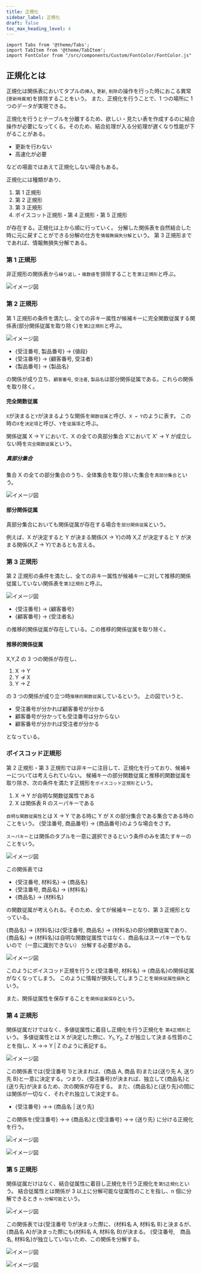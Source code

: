 ```yaml
---
title: 正規化
sidebar_label: 正規化
draft: false
toc_max_heading_level: 4
---
```


```mdx-code-block
import Tabs from '@theme/Tabs';
import TabItem from '@theme/TabItem';
import FontColor from "/src/components/Custom/FontColor/FontColor.js"
```

## 正規化とは

正規化は関係表においてタプルの`挿入`, `更新`, `削除`の操作を行った時におこる異常(`更新時異常`)を排除することをいう。
また、正規化を行うことで、1 つの場所に 1 つのデータが実現できる。

正規化を行うとテーブルを分離するため、欲しい・見たい表を作成するのに結合操作が必要になってくる。そのため、結合処理が入る分処理が遅くなり性能が下がることがある。

- 更新を行わない
- 高速化が必要

などの場面ではあえて正規化しない場合もある。

正規化には種類があり、

1. 第 1 正規形
2. 第 2 正規形
3. 第 3 正規形
4. ボイスコット正規形・第 4 正規形・第 5 正規形

が存在する。正規化は上から順に行っていく。
分解した関係表を自然結合した時に元に戻すことができる分解の仕方を`情報無損失分解`という。
第 3 正規形までであれば、情報無損失分解である。

### 第 1 正規形

非正規形の関係表から`繰り返し`・`複数値`を排除することを`第1正規形`と呼ぶ。

![イメージ図](/img/svg/Database/normalization/normalization-1.drawio.svg "非正規形→正規形")

### 第 2 正規形

第 1 正規形の条件を満たし、全ての非キー属性が候補キーに完全関数従属する関係表(部分関係従属を取り除く)を`第2正規形`と呼ぶ。

![イメージ図](/img/svg/Database/normalization/normalization-2.drawio.svg "第1正規形 → 第2正規形")

- {受注番号, 製品番号} $\rightarrow$ {値段}
- {受注番号} $\rightarrow$ {顧客番号, 受注者}
- {製品番号} $\rightarrow$ {製品名}

の関係が成り立ち、`顧客番号`, `受注者`, `製品名`は部分関係従属である。これらの関係を取り除く。

#### 完全関数従属

`X`が決まると`Y`が決まるような関係を`関数従属`と呼び、`X → Y`のように表す。
この時の`X`を`決定項`と呼び、`Y`を`従属項`と呼ぶ。

関係従属 X $\rightarrow$ Y において、X の全ての真部分集合 X'において X' $\rightarrow$ Y が成立しない時を`完全関数従属`という。

##### 真部分集合

集合 X の全ての部分集合のうち、全体集合を取り除いた集合を`真部分集合`という。

![イメージ図](/img/svg/Database/normalization/normalization-3.drawio.svg "真部分集合")

#### 部分関係従属

真部分集合においても関係従属が存在する場合を`部分関係従属`という。

例えば、X が決定すると Y が決まる関係(X $\rightarrow$ Y)の時 X,Z が決定すると Y が決まる関係(X,Z $\rightarrow$ Y)であるとも言える。

### 第 3 正規形

第 2 正規形の条件を満たし、全ての非キー属性が候補キーに対して推移的関係従属していない関係表を`第3正規形`と呼ぶ。

![イメージ図](/img/svg/Database/normalization/normalization-4.drawio.svg "第2正規形 → 第3正規形")

- {受注番号} $\rightarrow$ {顧客番号}
- {顧客番号} $\rightarrow$ {受注者名}

の推移的関係従属が存在している。この推移的関係従属を取り除く。

#### 推移的関係従属

X,Y,Z の 3 つの関係が存在し、

1. X $\rightarrow$ Y
2. Y $\nrightarrow$ X
3. Y $\rightarrow$ Z

の 3 つの関係が成り立つ時`推移的関数従属`しているという。
上の図でいうと、

- 受注番号が分かれば顧客番号が分かる
- 顧客番号が分かっても受注番号は分からない
- 顧客番号が分かれば受注者が分かる

となっている。

### ボイスコッド正規形

第 2 正規形・第 3 正規形では非キーに注目して、正規化を行っており、候補キーについては考えられていない。
候補キーの部分関数従属と推移的関数従属を取り除き、次の条件を満たす正規形を`ボイスコッド正規形`という。

1. X $\rightarrow$ Y が自明な関数従属性である
2. X は関係表 R のスーパキーである

`自明な関数従属性`とは X $\rightarrow$ Y である時に Y が X の部分集合である集合である時のことをいう。
{受注番号, 商品番号} $\rightarrow$ {商品番号}のような場合をさす。

`スーパキー`とは関係のタプルを一意に選択できるという条件のみを満たすキーのことをいう。

![イメージ図](/img/svg/Database/normalization/normalization-5.drawio.svg "ベース図")

この関係表では

- {受注番号, 材料名} $\rightarrow$ {商品名}
- {受注番号, 商品名} $\rightarrow$ {材料名}
- {商品名} $\rightarrow$ {材料名}

の関数従属が考えられる。そのため、全てが候補キーとなり、第 3 正規形となっている。

{商品名} $\rightarrow$ {材料名}は{受注番号, 商品名} $\rightarrow$ {材料名}の部分関数従属であり、
{商品名} $\rightarrow$ {材料名}は自明な関数従属性ではなく、商品名はスーパキーでもないので（一意に識別できない）
分解する必要がある。

![イメージ図](/img/svg/Database/normalization/normalization-6.drawio.svg "ボイスコッド正規形")

このようにボイスコッド正規を行うと{受注番号, 材料名} $\rightarrow$ {商品名}の関係従属がなくなってしまう。
このように情報が損失してしまうことを`関係従属性損失`という。

また、関係従属性を保存することを`関係従属保存`という。

### 第 4 正規形

関係従属だけではなく、多値従属性に着目し正規化を行う正規化を `第4正規形`という。
多値従属性とは X が決定した際に、$Y_1, Y_2$, Z が独立して決まる性質のことを指し、X $\rightarrow$$\rightarrow$ Y | Z のように表記する。

![イメージ図](/img/svg/Database/normalization/normalization-7.drawio.svg "ベース図")

この関係表では{受注番号 1}と決まれば、{商品 A, 商品 B}または{送り先 A, 送り先 B}と一意に決定する。つまり、{受注番号}が決まれば、独立して{商品名}と{送り先}が決まるため、次の関係が存在する。
また、{商品名}と{送り先}の間には関係が一切なく、それぞれ独立して決定する。

- {受注番号} $\rightarrow$$\rightarrow$ {商品名 | 送り先}

この関係を{受注番号} $\rightarrow$$\rightarrow$ {商品名}と{受注番号} $\rightarrow$$\rightarrow$ {送り先}
に分ける正規化を行う。

![イメージ図](/img/svg/Database/normalization/normalization-8.drawio.svg "第4正規形")

![イメージ図](/img/svg/Database/normalization/normalization-9.drawio.svg "イメージE-R図")

### 第 5 正規形

関係従属だけはなく、結合従属性に着目し正規化を行う正規化を`第5正規化`という。
結合従属性とは関係が 3 以上に分解可能な従属性のことを指し、n 個に分解できるとき
`n-分解可能`という。

![イメージ図](/img/svg/Database/normalization/normalization-10.drawio.svg "ベース図")

この関係表では{受注番号 1}が決まった際に、{材料名 A, 材料名 B}と決まるが、{商品名 A}が決まった際にも{材料名 A, 材料名 B}が決まる。
{受注番号,　商品名, 材料名}が独立していないため、この関係を分解する。

![イメージ図](/img/svg/Database/normalization/normalization-11.drawio.svg "第5正規化")

![イメージ図](/img/svg/Database/normalization/normalization-12.drawio.svg "イメージE-R図")
